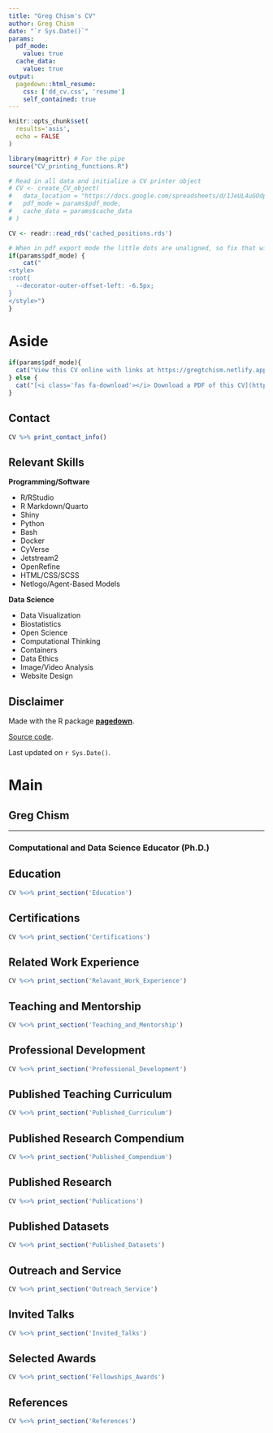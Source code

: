 ```yaml
---
title: "Greg Chism's CV"
author: Greg Chism
date: "`r Sys.Date()`"
params:
  pdf_mode:
    value: true
  cache_data:
    value: true
output:
  pagedown::html_resume:
    css: ['dd_cv.css', 'resume']
    self_contained: true
---
```


```r
knitr::opts_chunk$set(
  results='asis', 
  echo = FALSE
)

library(magrittr) # For the pipe
source("CV_printing_functions.R")

# Read in all data and initialize a CV printer object
# CV <- create_CV_object(
#   data_location = "https://docs.google.com/spreadsheets/d/1JeUL4uGOdpvpGP2jDXWQuHL-IpTdDztiWxSP4qavlKE/edit#gid=917338460",  
#   pdf_mode = params$pdf_mode,
#   cache_data = params$cache_data
# )

CV <- readr::read_rds('cached_positions.rds')

```


```r
# When in pdf export mode the little dots are unaligned, so fix that with some conditional CSS.
if(params$pdf_mode) {
    cat("
<style>
:root{
  --decorator-outer-offset-left: -6.5px;
}
</style>")
}
```


Aside
================================================================================

```r
if(params$pdf_mode){
  cat("View this CV online with links at https://gregtchism.netlify.app/cv/gchism_cv.pdf/")
} else {
  cat("[<i class='fas fa-download'></i> Download a PDF of this CV](https://github.com/Gchism94/cv/raw/master/gchism_cv.pdf)")
}
```

Contact {#contact}
--------------------------------------------------------------------------------

```r
CV %>% print_contact_info()
```



Relevant Skills {#skills}
--------------------------------------------------------------------------------

**Programming/Software**

- R/RStudio
- R Markdown/Quarto
- Shiny
- Python
- Bash
- Docker 
- CyVerse
- Jetstream2
- OpenRefine
- HTML/CSS/SCSS
- Netlogo/Agent-Based Models

**Data Science**

- Data Visualization
- Biostatistics
- Open Science
- Computational Thinking
- Containers
- Data Ethics
- Image/Video Analysis
- Website Design 


Disclaimer {#disclaimer}
--------------------------------------------------------------------------------


Made with the R package [**pagedown**](https://github.com/rstudio/pagedown). 

[Source code](https://github.com/Gchism94/cv).

Last updated on `r Sys.Date()`.



Main
================================================================================

Greg Chism {#title}
--------------------------------------------------------------------------------

***
### Computational and Data Science Educator (Ph.D.)


Education {data-icon=graduation-cap data-concise=true}
--------------------------------------------------------------------------------

```r
CV %<>% print_section('Education')
```

Certifications {data-icon=certificate}
--------------------------------------------------------------------------------

```r
CV %<>% print_section('Certifications')
```


Related Work Experience {data-icon=briefcase}
--------------------------------------------------------------------------------


```r
CV %<>% print_section('Relavant_Work_Experience')
```


Teaching and Mentorship {data-icon=chalkboard-teacher}
--------------------------------------------------------------------------------


```r
CV %<>% print_section('Teaching_and_Mentorship')
```



Professional Development {data-icon=user-tie}
--------------------------------------------------------------------------------


```r
CV %<>% print_section('Professional_Development')
```


Published Teaching Curriculum {data-icon=book-open} 
--------------------------------------------------------------------------------


```r
CV %<>% print_section('Published_Curriculum')
```


<i class="fab fa-jedi-order"></i> Published Research Compendium  
--------------------------------------------------------------------------------


```r
CV %<>% print_section('Published_Compendium')
```



Published Research {data-icon=book}
--------------------------------------------------------------------------------


```r
CV %<>% print_section('Publications')
```


Published Datasets {data-icon=database}
--------------------------------------------------------------------------------


```r
CV %<>% print_section('Published_Datasets')
```


Outreach and Service {data-icon=handshake}
--------------------------------------------------------------------------------


```r
CV %<>% print_section('Outreach_Service')
```


<i class="fas fa-chalkboard"></i> Invited Talks 
--------------------------------------------------------------------------------


```r
CV %<>% print_section('Invited_Talks')
```


Selected Awards {data-icon=money-bill}
--------------------------------------------------------------------------------


```r
CV %<>% print_section('Fellowships_Awards')
```


References 
--------------------------------------------------------------------------------

```r
CV %<>% print_section('References')
```

